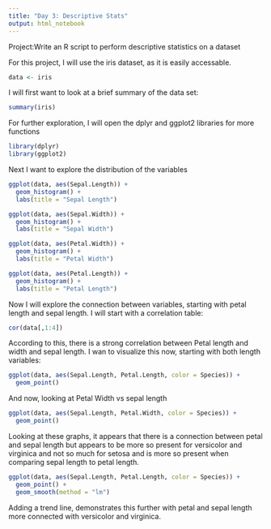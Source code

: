 ```yaml
---
title: "Day 3: Descriptive Stats"
output: html_notebook
---
```


Project:Write an R script to perform descriptive statistics on a dataset

For this project, I will use the iris dataset, as it is easily accessable. 

```r
data <- iris
```
I will first want to look at a brief summary of the data set:
```r
summary(iris)
```
For further exploration, I will open the dplyr and ggplot2 libraries for more functions
```r
library(dplyr)
library(ggplot2)
```
Next I want to explore the distribution of the variables
```r
ggplot(data, aes(Sepal.Length)) +
  geom_histogram() +
  labs(title = "Sepal Length")
```
```r
ggplot(data, aes(Sepal.Width)) +
  geom_histogram() +
  labs(title = "Sepal Width")
```
```r
ggplot(data, aes(Petal.Width)) +
  geom_histogram() +
  labs(title = "Petal Width")
```
```r
ggplot(data, aes(Petal.Length)) +
  geom_histogram() +
  labs(title = "Petal Length")
```
Now I will explore the connection between variables, starting with petal length and sepal length. I will start with a correlation table:
```r
cor(data[,1:4])
```
According to this, there is a strong correlation between Petal length and width and sepal length. I wan to visualize this now, starting with both length variables: 
```r
ggplot(data, aes(Sepal.Length, Petal.Length, color = Species)) +
  geom_point()
```
And now, looking at Petal Width vs sepal length
```r
ggplot(data, aes(Sepal.Length, Petal.Width, color = Species)) +
  geom_point()
```
Looking at these graphs, it appears that there is a connection between petal and sepal length but appears to be more so present for versicolor and virginica and not so much for setosa and is more so present when comparing sepal length to petal length. 

```r
ggplot(data, aes(Sepal.Length, Petal.Length, color = Species)) +
  geom_point() +
  geom_smooth(method = "lm")
```
Adding a trend line, demonstrates this further with petal and sepal length more connected with versicolor and virginica. 




